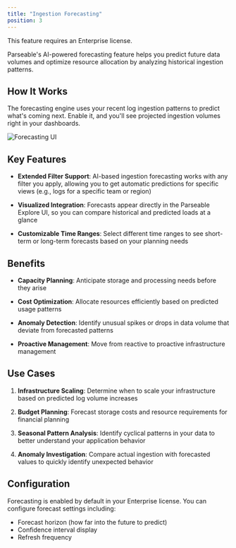 ```yaml
---
title: "Ingestion Forecasting"
position: 3
---
```


<Callout type="info">
  <EnterpriseBadge /> This feature requires an Enterprise license.
</Callout>

Parseable's AI-powered forecasting feature helps you predict future data volumes and optimize resource allocation by analyzing historical ingestion patterns.

## How It Works

The forecasting engine uses your recent log ingestion patterns to predict what's coming next. Enable it, and you'll see projected ingestion volumes right in your dashboards.

![Forecasting UI](../release-notes/static/forecast.png)

## Key Features

- **Extended Filter Support**: AI-based ingestion forecasting works with any filter you apply, allowing you to get automatic predictions for specific views (e.g., logs for a specific team or region)

- **Visualized Integration**: Forecasts appear directly in the Parseable Explore UI, so you can compare historical and predicted loads at a glance

- **Customizable Time Ranges**: Select different time ranges to see short-term or long-term forecasts based on your planning needs

## Benefits

- **Capacity Planning**: Anticipate storage and processing needs before they arise

- **Cost Optimization**: Allocate resources efficiently based on predicted usage patterns

- **Anomaly Detection**: Identify unusual spikes or drops in data volume that deviate from forecasted patterns

- **Proactive Management**: Move from reactive to proactive infrastructure management

## Use Cases

1. **Infrastructure Scaling**: Determine when to scale your infrastructure based on predicted log volume increases

2. **Budget Planning**: Forecast storage costs and resource requirements for financial planning

3. **Seasonal Pattern Analysis**: Identify cyclical patterns in your data to better understand your application behavior

4. **Anomaly Investigation**: Compare actual ingestion with forecasted values to quickly identify unexpected behavior

## Configuration

Forecasting is enabled by default in your Enterprise license. You can configure forecast settings including:

- Forecast horizon (how far into the future to predict)
- Confidence interval display
- Refresh frequency